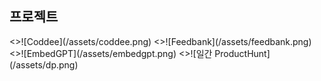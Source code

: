 
<div className="mx-auto mb-10 max-w-[832px]">
  <blockquote id="8l9e7h4p8oq" className="embedgpt"></blockquote>
  <Script async src="https://embedgpt.kidow.me/embed.js"></Script>
</div>

<Contents />

<Contribution />

## 프로젝트

<div className="mt-4 grid grid-cols-1 gap-4 sm:grid-cols-2">
  <Card.Link title="Coddee" href="https://coddee.dev">
    <>![Coddee](/assets/coddee.png)</>
  </Card.Link>
  <Card.Link title="Feedbank" href="https://feedbank.app">
    <>![Feedbank](/assets/feedbank.png)</>
  </Card.Link>
  <Card.Link title="EmbedGPT" href="https://embedgpt.kidow.me">
    <>![EmbedGPT](/assets/embedgpt.png)</>
  </Card.Link>
  <Card.Link title="일간 ProductHunt" href="https://daily-producthunt.kidow.me">
    <>![일간 ProductHunt](/assets/dp.png)</>
  </Card.Link>
</div>

<Comment />
